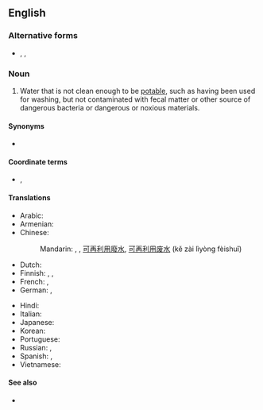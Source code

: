 ==English==

===Alternative forms===
* {{l|en|graywater}}, {{l|en|greywater}}, {{l|en|grey water}}

===Noun===
{{en-noun|-}}

# Water that is not clean enough to be [[potable]], such as having been used for washing, but not contaminated with fecal matter or other source of dangerous bacteria or dangerous or noxious materials.

====Synonyms====
* {{l|en|sullage}}

====Coordinate terms====
* {{l|en|black water}}, {{l|en|sewage}}

====Translations====
{{trans-top|non-potable, but non-toxic water}}
* Arabic: {{t-needed|ar}}
* Armenian: {{t|hy|[[կենցաղային]] [[կեղտաջուր]]|sc=Armn}}
* Chinese:
*: Mandarin: {{t|cmn|中水|tr=zhōngshuǐ|sc=Hani}}, {{t|cmn|灰水|tr=huīshuǐ|sc=Hani}}, [[可]][[再]][[利用]][[廢水]], [[可]][[再]][[利用]][[废水]] (kě zài lìyòng fèishuǐ)
* Dutch: {{t|nl|grijswater|n}}
* Finnish: {{t+|fi|harmaa}} {{t+|fi|vesi}}, {{t+|fi|harmaavesi}}, {{t+|fi|pesuvesi}}
* French: {{t|fr|eau de ménage|f}}, {{t|fr|eaux grises|f-p}}
* German: {{t+|de|Grauwasser|n}}, {{t|de|Nutzwasser|n}}
{{trans-mid}}
* Hindi: {{t-needed|hi}}
* Italian: {{t-needed|it}}
* Japanese: {{t-needed|ja}}
* Korean: {{t-needed|ko}}
* Portuguese: {{t|pt|água cinza|f}}
* Russian: {{t|ru|се́рая вода́|f}}, {{t|ru|бытовы́е сто́чные во́ды|f-p}}
* Spanish: {{t|es|aguas grises|p}}, {{t|es|agua gris|m}}
* Vietnamese: {{t-needed|vi}}
{{trans-bottom}}

====See also====
* {{pedia}}